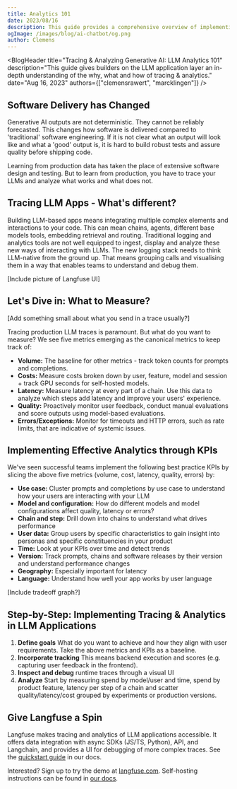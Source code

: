 ```yaml
---
title: Analytics 101
date: 2023/08/16
description: This guide provides a comprehensive overview of implementing and understanding tracing & analytics in LLM-based applications, with a focus on key metrics and an implementation of analytics.
ogImage: /images/blog/ai-chatbot/og.png
author: Clemens
---
```



<BlogHeader
  title="Tracing & Analyzing Generative AI: LLM Analytics 101"
  description="This guide gives builders on the LLM application layer an in-depth understanding of the why, what and how of tracing & analytics."
  date="Aug 16, 2023"
  authors={["clemensrawert", "marcklingen"]}
/>


## Software Delivery has Changed

Generative AI outputs are not deterministic. They cannot be reliably forecasted. This changes how software is delivered compared to 'traditional' software engineering. If it is not clear what an output will look like and what a 'good' output is, it is hard to build robust tests and assure quality before shipping code.

Learning from production data has taken the place of extensive software design and testing. But to learn from production, you have to trace your LLMs and analyze what works and what does not.


## Tracing LLM Apps - What's different? 

Building LLM-based apps means integrating multiple complex elements and interactions to your code. This can mean chains, agents, different base models tools, embedding retrieval and routing. Traditional logging and analytics tools are not well equipped to ingest, display and analyze these new ways of interacting with LLMs. The new logging stack needs to think LLM-native from the ground up. That means grouping calls and visualising them in a way that enables teams to understand and debug them. 

[Include picture of Langfuse UI]

## Let's Dive in: What to Measure?

[Add something small about what you send in a trace usually?]

Tracing production LLM traces is paramount. But what do you want to measure? We see five metrics emerging as the canonical metrics to keep track of:

- **Volume:** The baseline for other metrics - track token counts for prompts and completions.
- **Costs:** Measure costs broken down by user, feature, model and session + track GPU seconds for self-hosted models.
- **Latency:** Measure latency at every part of a chain. Use this data to analyze which steps add latency and improve your users' experience.
- **Quality:** Proactively monitor user feedback, conduct manual evaluations and score outputs using model-based evaluations.
- **Errors/Exceptions:** Monitor for timeouts and HTTP errors, such as rate limits, that are indicative of systemic issues.

## Implementing Effective Analytics through KPIs

We've seen successful teams implement the following best practice KPIs by slicing the above five metrics (volume, cost, latency, quality, errors) by:
- **Use case:** Cluster prompts and completions by use case to understand how your users are interacting with your LLM
- **Model and configuration:** How do different models and model configurations affect quality, latency or errors?
- **Chain and step:** Drill down into chains to understand what drives performance
- **User data:** Group users by specific characteristics to gain insight into personas and specific constituencies in your product
- **Time:** Look at your KPIs over time and detect trends
- **Version:** Track prompts, chains and software releases by their version and understand performance changes
- **Geography:** Especially important for latency
- **Language:** Understand how well your app works by user language

[Include tradeoff graph?]

## Step-by-Step: Implementing Tracing & Analytics in LLM Applications

1. **Define goals** What do you want to achieve and how they align with user requirements. Take the above metrics and KPIs as a baseline.
2. **Incorporate tracking** This means backend execution and scores (e.g. capturing user feedback in the frontend).
3. **Inspect and debug** runtime traces through a visual UI
4. **Analyze** Start by measuring spend by model/user and time, spend by product feature, latency per step of a chain and scatter quality/latency/cost grouped by experiments or production versions.

## Give Langfuse a Spin

Langfuse makes tracing and analytics of LLM applications accessible. It offers data integration with async SDKs (JS/TS, Python), API, and Langchain, and provides a UI for debugging of more complex traces. See the [quickstart guide](https://langfuse.com/docs/get-started) in our docs.

Interested? Sign up to try the demo at [langfuse.com](http://langfuse.com). Self-hosting instructions can be found in [our docs](https://langfuse.com/docs/deployment/self-host).
